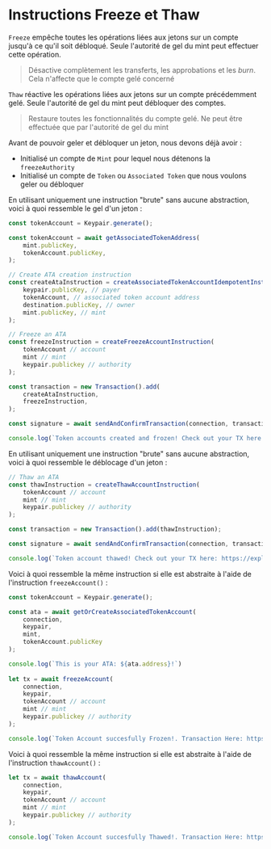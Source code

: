 
# Instructions Freeze et Thaw

`Freeze` empêche toutes les opérations liées aux jetons sur un compte jusqu'à ce qu'il soit débloqué. Seule l'autorité de gel du mint peut effectuer cette opération.

> Désactive complètement les transferts, les approbations et les *burn*. Cela n'affecte que le compte gelé concerné

`Thaw` réactive les opérations liées aux jetons sur un compte précédemment gelé. Seule l'autorité de gel du mint peut débloquer des comptes.

> Restaure toutes les fonctionnalités du compte gelé. Ne peut être effectuée que par l'autorité de gel du mint

Avant de pouvoir geler et débloquer un jeton, nous devons déjà avoir :
- Initialisé un compte de `Mint` pour lequel nous détenons la `freezeAuthority`
- Initialisé un compte de `Token` ou `Associated Token` que nous voulons geler ou débloquer

<ArticleSection name="Instruction Brute" id="raw-instruction" level="h2" />

En utilisant uniquement une instruction "brute" sans aucune abstraction, voici à quoi ressemble le gel d'un jeton :

```ts
const tokenAccount = Keypair.generate();

const tokenAccount = await getAssociatedTokenAddress(
    mint.publicKey,
    tokenAccount.publicKey,
);

// Create ATA creation instruction
const createAtaInstruction = createAssociatedTokenAccountIdempotentInstruction(
    keypair.publicKey, // payer
    tokenAccount, // associated token account address
    destination.publicKey, // owner
    mint.publicKey, // mint
);

// Freeze an ATA 
const freezeInstruction = createFreezeAccountInstruction(
    tokenAccount // account
    mint // mint
    keypair.publickey // authority
);

const transaction = new Transaction().add(
    createAtaInstruction,
    freezeInstruction,
);

const signature = await sendAndConfirmTransaction(connection, transaction, [keypair]);

console.log(`Token accounts created and frozen! Check out your TX here: https://explorer.solana.com/tx/${signature}?cluster=devnet`);
```

En utilisant uniquement une instruction "brute" sans aucune abstraction, voici à quoi ressemble le déblocage d'un jeton :

```ts
// Thaw an ATA 
const thawInstruction = createThawAccountInstruction(
    tokenAccount // account
    mint // mint
    keypair.publickey // authority
);

const transaction = new Transaction().add(thawInstruction);

const signature = await sendAndConfirmTransaction(connection, transaction, [keypair]);

console.log(`Token account thawed! Check out your TX here: https://explorer.solana.com/tx/${signature}?cluster=devnet`);
```

<ArticleSection name="Instruction Abstraite" id="abstracted-instruction" level="h2" />

Voici à quoi ressemble la même instruction si elle est abstraite à l'aide de l'instruction `freezeAccount()` :

```ts
const tokenAccount = Keypair.generate();

const ata = await getOrCreateAssociatedTokenAccount(
    connection,
    keypair,
    mint,
    tokenAccount.publicKey
);

console.log(`This is your ATA: ${ata.address}!`)
  
let tx = await freezeAccount(
    connection,
    keypair,
    tokenAccount // account
    mint // mint
    keypair.publickey // authority
);

console.log(`Token Account succesfully Frozen!. Transaction Here: https://explorer.solana.com/tx/${tx}?cluster=devnet`)
```

Voici à quoi ressemble la même instruction si elle est abstraite à l'aide de l'instruction `thawAccount()` :

```ts
let tx = await thawAccount(
    connection,
    keypair,
    tokenAccount // account
    mint // mint
    keypair.publickey // authority
);

console.log(`Token Account succesfully Thawed!. Transaction Here: https://explorer.solana.com/tx/${tx}?cluster=devnet`)
```
